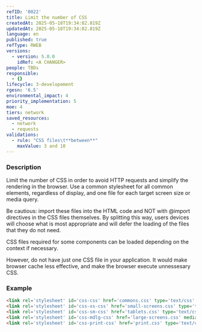 ```yaml
---
refID: '0022'
title: Limit the number of CSS
createdAt: 2025-05-18T19:34:02.819Z
updatedAt: 2025-05-18T19:34:02.819Z
language: en
published: true
refType: RWEB
versions:
  - version: 5.0.0
    idRef: <A CHANGER>
people: TBDs
responsible:
  - {}
lifecycle: 3-developement
rgesn: '6.5'
environmental_impact: 4
priority_implementation: 5
moe: 4
tiers: network
saved_resources:
  - network
  - requests
validations:
  - rule: "CSS files\t**between**"
    maxValue: 3 and 10
---
```


### Description

Limit the number of CSS in order to avoid HTTP requests and simplify the rendering in the browser. Use a common stylesheet for all common elements, regardless of display, and one file for each target screen size or media query.

Be cautious: import these files into the HTML code and NOT with @import directives in the CSS files themselves. By splitting this way, users devices will choose what is most appropriate and will defer the loading of the files that they do not need.

CSS files required for some components can be loaded depending on the context if necessary.

However, do not have just one CSS file in your application. It would make browser cache less effective, and make the browser execute unnessesary CSS.

### Example

```html
<link rel='stylesheet' id='css-css' href='commons.css' type='text/css' media='all' />
<link rel='stylesheet' id='css-xs-css' href='small-screens.css' type='text/css' media='(max-width: 959px)' />
<link rel='stylesheet' id='css-sm-css' href='tablets.css' type='text/css' media='(min-width: 768px)' />
<link rel='stylesheet' id='css-mdlg-css' href='large-screens.css' media='(min-width: 960px)' />
<link rel='stylesheet' id='css-print-css' href='print.css' type='text/css' media='print' />
```

